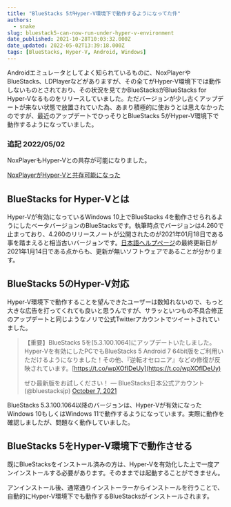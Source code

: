 ```yaml
---
title: "BlueStacks 5がHyper-V環境下で動作するようになってた件"
authors:
  - snake
slug: bluestack5-can-now-run-under-hyper-v-environment
date_published: 2021-10-28T10:03:32.000Z
date_updated: 2022-05-02T13:39:18.000Z
tags: [BlueStacks, Hyper-V, Android, Windows]
---
```


Androidエミュレータとしてよく知られているものに、NoxPlayerやBlueStacks、LDPlayerなどがありますが、その全てがHyper-V環境下では動作しないものとされており、その状況を見てかBlueStacksがBlueStacks for Hyper-Vなるものをリリースしていました。ただバージョンが少し古くアップデートが来ない状態で放置されていた為、あまり積極的に使おうとは思えなかったのですが、最近のアップデートでひっそりとBlueStacks 5がHyper-V環境下で動作するようになっていました。

### 追記 2022/05/02

NoxPlayerもHyper-Vとの共存が可能になりました。

[NoxPlayerがHyper-Vと共存可能になった](/noxplayer-can-now-coexist-with-hyper-v/)

## BlueStacks for Hyper-Vとは

Hyper-Vが有効になっているWindows 10上でBlueStacks 4を動作させられるようにしたベータバージョンのBlueStacksです。執筆時点でバージョンは4.260で止まっており、4.260のリリースノートが公開されたのが2021年01月18日である事を踏まえると相当古いバージョンです。[日本語ヘルプページ](https://support.bluestacks.com/hc/ja/articles/360041390952-BlueStacks-Hyper-V%E7%89%88%E3%82%92%E5%88%A9%E7%94%A8%E3%81%99%E3%82%8B%E6%96%B9%E6%B3%95)の最終更新日が2021年1月14日である点からも、更新が無いソフトウェアであることが分かります。

## BlueStacks 5のHyper-V対応

Hyper-V環境下で動作することを望んできたユーザーは数知れないので、もっと大きな広告を打ってくれても良いと思うんですが、サラッといつもの不具合修正のアップデートと同じようなノリで公式Twitterアカウントでツイートされていました。

> 【重要】BlueStacks 5を[5.3.100.1064]にアップデートいたしました。Hyper-Vを有効にしたPCでもBlueStacks 5 Android 7 64bit版をご利用いただけるようになりました！その他、『逆転オセロニア』などの修復が反映されています。[https://t.co/wpXOfIDeUy](https://t.co/wpXOfIDeUy)
> 
> ぜひ最新版をお試しください！
> &mdash; BlueStacks日本公式アカウント (@bluestacksjp) [October 7, 2021](https://twitter.com/bluestacksjp/status/1446013669301633024?ref_src=twsrc%5Etfw)

BlueStacks 5.3.100.1064以降のバージョンは、Hyper-Vが有効になったWindows 10もしくはWindows 11で動作するようになっています。実際に動作を確認しましたが、問題なく動作していました。

## BlueStacks 5をHyper-V環境下で動作させる

既にBlueStacksをインストール済みの方は、Hyper-Vを有効化した上で一度アンインストールする必要があります。そのままでは起動することができません。

アンインストール後、通常通りインストーラーからインストールを行うことで、自動的にHyper-V環境下でも動作するBlueStacksがインストールされます。
